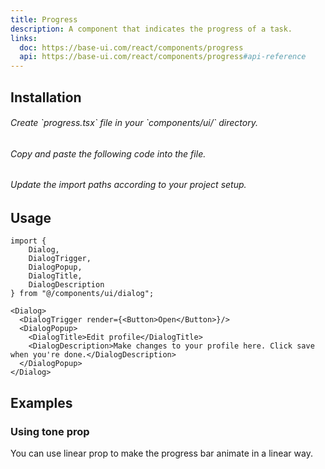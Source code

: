 ```yaml
--- 
title: Progress
description: A component that indicates the progress of a task.
links:
  doc: https://base-ui.com/react/components/progress
  api: https://base-ui.com/react/components/progress#api-reference
---
```


<ComponentViewer name="progress-demo"/>

## Installation

<Stepper totalSteps={3}>
  <Step stepNumber={1}>
    <h6>Create `progress.tsx` file in your `components/ui/` directory.</h6>
  </Step>
  <Step stepNumber={2}>
    <h6>Copy and paste the following code into the file.</h6>
    <ComponentSource name="progress" />
  </Step>
  <Step stepNumber={3}>
    <h6>Update the import paths according to your project setup.</h6>
  </Step>
</Stepper>

## Usage

```tsx
import { 
    Dialog, 
    DialogTrigger, 
    DialogPopup, 
    DialogTitle, 
    DialogDescription 
} from "@/components/ui/dialog";
```
  
```tsx
<Dialog>
  <DialogTrigger render={<Button>Open</Button>}/>
  <DialogPopup>
    <DialogTitle>Edit profile</DialogTitle>
    <DialogDescription>Make changes to your profile here. Click save when you're done.</DialogDescription>
  </DialogPopup>
</Dialog>
```

## Examples

### Using tone prop

You can use linear prop to make the progress bar animate in a linear way.

<ComponentViewer className="mt-6" name="progress-tone-demo"/>